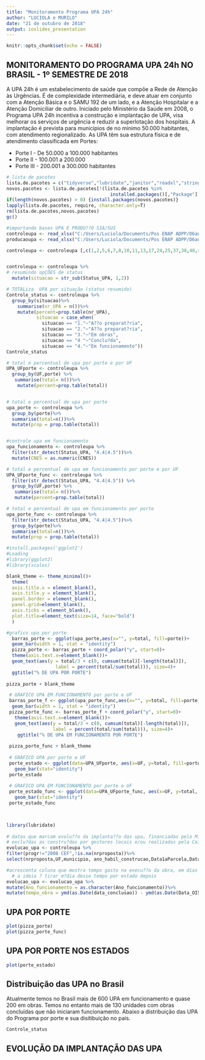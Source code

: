 ```yaml
---
title: "Monitoramento Programa UPA 24h"
author: "LUCIOLA e MURILO"
date: "21 de outubro de 2018"
output: ioslides_presentation
---
```


```r
knitr::opts_chunk$set(echo = FALSE)
```

## MONITORAMENTO DO PROGRAMA UPA 24h NO BRASIL - 1º SEMESTRE DE 2018

A UPA 24h é um estabelecimento de saúde que compõe a Rede de Atenção às Urgências. É de complexidade intermediária, e deve atuar em conjunto com a Atenção Básica e o SAMU 192 de um lado, e a Atenção Hospitalar e a Atenção Domiciliar de outro. Iniciado pelo Ministério da Saúde em 2008,  o Programa UPA 24h incentiva a construção e implantação de UPA, visa melhorar os serviços de urgência e reduzir a superlotação dos hospitais.
A implantação é prevista para municípios de no mínimo 50.000 habitantes, com atendimento regionalizado. As UPA têm sua estrutura física e de atendimento classificada em Portes:

  - Porte I - De 50.000 a 100.000 habitantes 
  - Porte II - 100.001 a 200.000
  - Porte III - 200.001 a 300.000 habitantes


```r

# lista de pacotes
lista.de.pacotes = c("tidyverse","lubridate","janitor","readxl","stringr","repmis","survey","srvyr","ggplot2","scales")
novos.pacotes <- lista.de.pacotes[!(lista.de.pacotes %in%
                                      installed.packages()[,"Package"])]
if(length(novos.pacotes) > 0) {install.packages(novos.pacotes)}
lapply(lista.de.pacotes, require, character.only=T)
rm(lista.de.pacotes,novos.pacotes)
gc()

#importando bases UPA E PRODU??O SIA/SUS
controleupa <- read_xlsx("C:/Users/Luciola/Documents/Pos ENAP ADPP/D6analise/trabalho final/controle_upa24h_ago2018.xlsx", skip = 0)
producaoupa <- read_xlsx("C:/Users/Luciola/Documents/Pos ENAP ADPP/D6analise/trabalho final/producao_upa_13082018.xlsx", skip = 3)

controleupa <- controleupa [,c(1,2,5,6,7,8,10,11,13,17,24,25,37,38,40,41,42,43)]


controleupa <- controleupa %>%
# resumindo opÇÕES de status
  mutate(situacao = str_sub(Status_UPA, 1,2))

# TOTALiza  UPA por situação (status resumido)
Controle_status <- controleupa %>%
  group_by(situacao)%>%
    summarise(nr_UPA = n())%>%
    mutate(percent=prop.table(nr_UPA),
           situacao = case_when(
             situacao == "1."~"A??o preparat?ria",
             situacao == "2."~"A??o preparat?ria",
             situacao == "3."~"Em obras",
             situacao == "4 "~"Conclu?da",
             situacao == "4."~"Em funcionamento"))
Controle_status

# total e percentual de upa por porte e por UF
UPA_UFporte <- controleupa %>%
  group_by(UF,porte) %>%
   summarise(total= n())%>%
    mutate(percent=prop.table(total))


# total e percentual de upa por porte
upa_porte <- controleupa %>%
  group_by(porte)%>%
  summarise(total=n())%>%
  mutate(prop = prop.table(total))


#controle upa em funcionamento
upa_funcionamento <- controleupa %>%
  filter(str_detect(Status_UPA, "4.4|4.5"))%>%
  mutate(CNES = as.numeric(CNES))

# total e percentual de upa em funcionamento por porte e por UF
UPA_UFporte_func <- controleupa %>%
  filter(str_detect(Status_UPA, "4.4|4.5")) %>%
  group_by(UF,porte) %>%
   summarise(total= n())%>%
   mutate(percent=prop.table(total))

# total e percentual de upa em funcionamento por porte
upa_porte_func <- controleupa %>%
  filter(str_detect(Status_UPA, "4.4|4.5"))%>%
  group_by(porte)%>%
  summarise(total=n())%>%
  mutate(prop = prop.table(total))

#install.packages('ggplot2')
#Loading
#library(ggplot2)
#library(scales)

blank_theme <- theme_minimal()+
  theme(
  axis.title.x = element_blank(),
  axis.title.y = element_blank(),
  panel.border = element_blank(),
  panel.grid=element_blank(),
  axis.ticks = element_blank(),
  plot.title=element_text(size=14, face="bold")
  )

#grafico upa por porte
  barras_porte <- ggplot(upa_porte,aes(x="", y=total, fill=porte))+
  geom_bar(width = 1, stat = "identity")
  pizza_porte <- barras_porte + coord_polar("y", start=0)+
  theme(axis.text.x=element_blank())+
  geom_text(aes(y = total/3 + c(0, cumsum(total)[-length(total)]), 
                  label = percent(total/sum(total))), size=4)+
  ggtitle("% DE UPA POR PORTE")
  
pizza_porte + blank_theme

 # GRAFICO UPA EM FUNCIONAMENTO por porte e UF
 barras_porte_f <- ggplot(upa_porte_func,aes(x="", y=total, fill=porte))+
  geom_bar(width = 1, stat = "identity")
 pizza_porte_func <- barras_porte_f + coord_polar("y", start=0)+
   theme(axis.text.x=element_blank())+
   geom_text(aes(y = total/3 + c(0, cumsum(total)[-length(total)]), 
                 label = percent(total/sum(total))), size=4)+
    ggtitle("% DE UPA EM FUNCIONAMENTO POR PORTE")
 
 pizza_porte_func + blank_theme
 
 # GRAFICO UPA por porte e UF
 porte_estado <- ggplot(data=UPA_UFporte, aes(x=UF, y=total, fill=porte)) +
   geom_bar(stat="identity")
 porte_estado
 
 # GRAFICO UPA EM FUNCIONAMENTO por porte e UF
 porte_estado_func <- ggplot(data=UPA_UFporte_func, aes(x=UF, y=total, fill=porte)) +
   geom_bar(stat="identity")
 porte_estado_func


 
library(lubridate)
 
# datas que marcam evolu??o da implanta??o das upa, financiadas pelo Ministerio da Sa?de
# exclu?das as constru?das por gestores locais e/ou realizadas pela Caixa Economica Federal
evolucao_upa <- controleupa %>%
filter(progr!="2008 CEF",!is.na(nrproposta))%>%
select(nrproposta,UF,municipio, ano_habil_construcao,Data1aParcela,Data_OIS,data_conclusao,Ano_funcionamento)

#acrescenta coluna que mostra tempo gasto na execu??o da obra, em dias
  # a ideia ? tirar m?dia desse tempo por estado depois
evolucao_upa <- evolucao_upa %>%
mutate(Ano_funcionamento = as.character(Ano_funcionamento))%>%
mutate(tempo_obra = ymd(as.Date(data_conclusao)) - ymd(as.Date(Data_OIS))) #%>%


```

## UPA POR PORTE

```r
plot(pizza_porte)
plot(pizza_porte_func)

```

## UPA POR PORTE NOS ESTADOS

```r
plot(porte_estado)

```


## Distribuição das UPA no Brasil

Atualmente temos no Brasil mais de 600 UPA em funcionamento e quase 200 em obras. Temos no entanto mais de 130 unidades com obras concluídas que não iniciaram funcionamento. Abaixo a distribuição das UPA do Programa por porte e sua disitibuição no país.

```r
Controle_status

```

## EVOLUÇÃO DA IMPLANTAÇÃO DAS UPA

